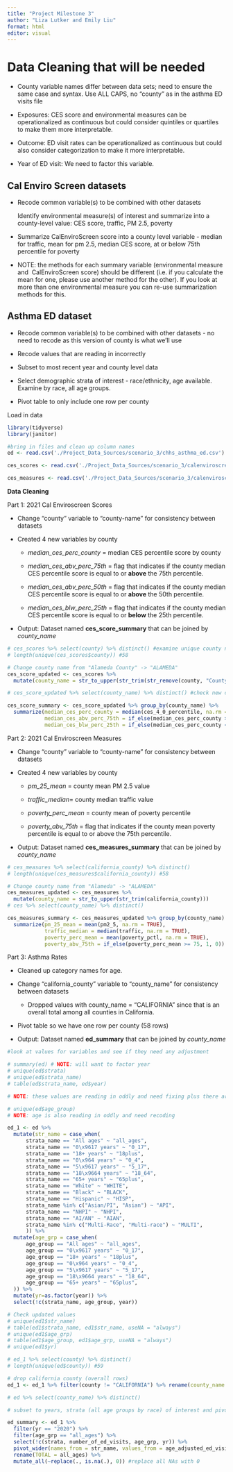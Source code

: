 ```yaml
---
title: "Project Milestone 3"
author: "Liza Lutker and Emily Liu"
format: html
editor: visual
---
```


# Data Cleaning that will be needed

-   County variable names differ between data sets; need to ensure the same case and syntax. Use ALL CAPS, no "county" as in the asthma ED visits file

-   Exposures: CES score and environmental measures can be operationalized as continuous but could consider quintiles or quartiles to make them more interpretable.

-   Outcome: ED visit rates can be operationalized as continuous but could also consider categorization to make it more interpretable.

-   Year of ED visit: We need to factor this variable.

## Cal Enviro Screen datasets

-   Recode common variable(s) to be combined with other datasets 

    Identify environmental measure(s) of interest and summarize into a county-level value: CES score, traffic, PM 2.5, poverty

-   Summarize CalEnviroScreen score into a county level variable - median for traffic, mean for pm 2.5, median CES score, at or below 75th percentile for poverty

-   NOTE: the methods for each summary variable (environmental measure and  CalEnviroScreen score) should be different (i.e. if you calculate the mean for one, please use another method for the other). If you look at more than one environmental measure you can re-use summarization methods for this. 

## Asthma ED dataset

-   Recode common variable(s) to be combined with other datasets - no need to recode as this version of county is what we'll use

-   Recode values that are reading in incorrectly

-   Subset to most recent year and county level data

-   Select demographic strata of interest - race/ethnicity, age available. Examine by race, all age groups.

-   Pivot table to only include one row per county

Load in data

```r
library(tidyverse)
library(janitor)

#bring in files and clean up column names
ed <- read.csv('./Project_Data_Sources/scenario_3/chhs_asthma_ed.csv') %>% clean_names()

ces_scores <- read.csv('./Project_Data_Sources/scenario_3/calenviroscreen_scores_demog_2021.csv') %>% clean_names()

ces_measures <- read.csv('./Project_Data_Sources/scenario_3/calenviroscreen_measures_2021.csv') %>% clean_names()
```

**Data Cleaning**

Part 1: 2021 Cal Enviroscreen Scores

-   Change "county" variable to "county-name" for consistency between datasets

-   Created 4 new variables by county

    -   *median_ces_perc_county* = median CES percentile score by county

    -   *median_ces_abv_perc_75th* = flag that indicates if the county median CES percentile score is equal to or **above** the 75th percentile.

    -   *median_ces_abv_perc_50th* = flag that indicates if the county median CES percentile score is equal to or **above** the 50th percentile.

    -   *median_ces_blw_perc_25th* = flag that indicates if the county median CES percentile score is equal to or **below** the 25th percentile.

-   Output: Dataset named **ces_score_summary** that can be joined by *county_name*

```r

# ces_scores %>% select(county) %>% distinct() #examine unique county names
# length(unique(ces_scores$county)) #58

# Change county name from "Alameda County" -> "ALAMEDA"
ces_score_updated <- ces_scores %>% 
  mutate(county_name = str_to_upper(str_trim(str_remove(county, "County"))))

# ces_score_updated %>% select(county_name) %>% distinct() #check new county name

ces_score_summary <- ces_score_updated %>% group_by(county_name) %>%
  summarize(median_ces_perc_county = median(ces_4_0_percentile, na.rm = T),
            median_ces_abv_perc_75th = if_else(median_ces_perc_county >= 75, 1, 0),                 median_ces_abv_perc_50th = if_else(median_ces_perc_county >= 50, 1, 0),
            median_ces_blw_perc_25th = if_else(median_ces_perc_county <= 25, 1, 0))


```

Part 2: 2021 Cal Enviroscreen Measures

-   Change "county" variable to "county-name" for consistency between datasets

-   Created 4 new variables by county

    -   *pm_25_mean* = county mean PM 2.5 value

    -   *traffic_median*= county median traffic value

    -   *poverty_perc_mean* = county mean of poverty percentile

    -   *poverty_abv_75th* = flag that indicates if the county mean poverty percentile is equal to or above the 75th percentile.

-   Output: Dataset named **ces_measures_summary** that can be joined by *county_name*

```r
# ces_measures %>% select(california_county) %>% distinct()
# length(unique(ces_measures$california_county)) #58

# Change county name from "Alameda" -> "ALAMEDA"
ces_measures_updated <- ces_measures %>% 
  mutate(county_name = str_to_upper(str_trim(california_county)))
# ces %>% select(county_name) %>% distinct()

ces_measures_summary <- ces_measures_updated %>% group_by(county_name) %>%
  summarize(pm_25_mean = mean(pm2_5, na.rm = TRUE),
            traffic_median = median(traffic, na.rm = TRUE), 
            poverty_perc_mean = mean(poverty_pctl, na.rm = TRUE), 
            poverty_abv_75th = if_else(poverty_perc_mean >= 75, 1, 0))
```

Part 3: Asthma Rates

-   Cleaned up category names for age.

-   Change "california_county" variable to "county_name" for consistency between datasets

    -   Dropped values with county_name = "CALIFORNIA" since that is an overall total among all counties in California.

-   Pivot table so we have one row per county (58 rows)

-   Output: Dataset named **ed_summary** that can be joined by *county_name*

```r

#look at values for variables and see if they need any adjustment

# summary(ed) # NOTE: will want to factor year
# unique(ed$strata)
# unique(ed$strata_name)
# table(ed$strata_name, ed$year)

# NOTE: these values are reading in oddly and need fixing plus there are different ways racial groups are ID'ed across years (Asian only used in 2019, otherwise use Asian/PI; Multi-race used in 2020 but otherwise use Multi-Race. Not sure what to do about the fact that Asian/PI and NHPI seem to be used concurrently in 2019 and 2020 - leave as is) 

# unique(ed$age_group)
# NOTE: age is also reading in oddly and need recoding

ed_1 <- ed %>% 
  mutate(str_name = case_when(
      strata_name == "All ages" ~ "all_ages",
      strata_name == "0\x9617 years" ~ "0_17",
      strata_name == "18+ years" ~ "18plus",      
      strata_name == "0\x964 years" ~ "0_4",
      strata_name == "5\x9617 years" ~ "5_17",
      strata_name == "18\x9664 years" ~ "18_64",
      strata_name == "65+ years" ~ "65plus",
      strata_name == "White" ~ "WHITE",
      strata_name == "Black" ~ "BLACK",
      strata_name == "Hispanic" ~ "HISP",
      strata_name %in% c("Asian/PI", "Asian") ~ "API",
      strata_name == "NHPI" ~ "NHPI",
      strata_name == "AI/AN" ~ "AIAN",
      strata_name %in% c("Multi-Race", "Multi-race") ~ "MULTI",
      )) %>% 
  mutate(age_grp = case_when(
      age_group == "All ages" ~ "all_ages",
      age_group == "0\x9617 years" ~ "0_17",
      age_group == "18+ years" ~ "18plus",      
      age_group == "0\x964 years" ~ "0_4",
      age_group == "5\x9617 years" ~ "5_17",
      age_group == "18\x9664 years" ~ "18_64",
      age_group == "65+ years" ~ "65plus",
  )) %>% 
  mutate(yr=as.factor(year)) %>% 
  select(!c(strata_name, age_group, year))

# Check updated values
# unique(ed1$str_name)
# table(ed1$strata_name, ed1$str_name, useNA = "always")
# unique(ed1$age_grp)
# table(ed1$age_group, ed1$age_grp, useNA = "always")
# unique(ed1$yr)

# ed_1 %>% select(county) %>% distinct()
# length(unique(ed$county)) #59

# drop california county (overall rows)
ed_1 <- ed_1 %>% filter(county != "CALIFORNIA") %>% rename(county_name = county)

# ed %>% select(county_name) %>% distinct()

# subset to years, strata (all age groups by race) of interest and pivot to have one row per county (since examining all ages combined, use age-adjusted values)

ed_summary <- ed_1 %>% 
  filter(yr == "2020") %>% 
  filter(age_grp == "all_ages") %>% 
  select(!c(strata, number_of_ed_visits, age_grp, yr)) %>% 
  pivot_wider(names_from = str_name, values_from = age_adjusted_ed_visit_rate) %>% 
  rename(TOTAL = all_ages) %>%
  mutate_all(~replace(., is.na(.), 0)) #replace all NAs with 0
```
